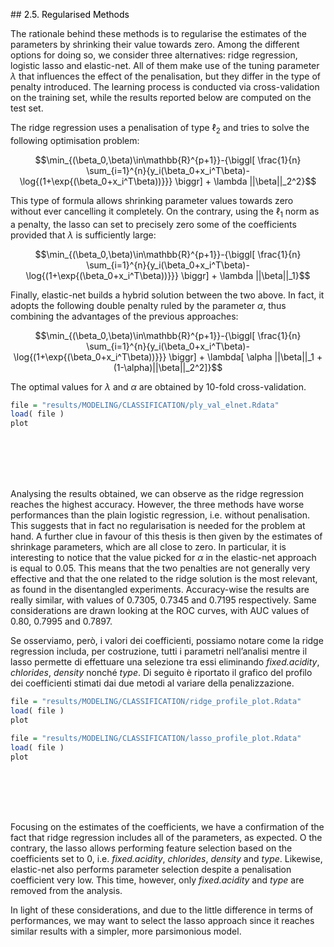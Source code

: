 ##<a name="25_REGULARISED_METHODS" style="pointer-events: none; cursor: default;" ><font color="black"> 2.5. Regularised Methods</font></a>



The rationale behind these methods is to regularise the estimates of the parameters by shrinking their value towards zero. Among the different options for doing so, we consider three alternatives: ridge regression, logistic lasso and elastic-net. All of them make use of the tuning parameter
$\lambda$  that influences the effect of the penalisation, but they differ in the type of penalty introduced.
The learning process is conducted via cross-validation on the training set, while the results reported below are computed on the test set.

The ridge regression uses a penalisation of type $\ell_2$ and tries to solve the following optimisation problem:

$$\min_{(\beta_0,\beta)\in\mathbb{R}^{p+1}}-{\biggl[
\frac{1}{n} \sum_{i=1}^{n}{y_i(\beta_0+x_i^T\beta)-\log{(1+\exp{(\beta_0+x_i^T\beta))}}}
\biggr] + \lambda ||\beta||_2^2}$$

This type of formula allows shrinking parameter values towards zero without ever cancelling it completely. On the contrary, using the $\ell_1$ norm as a penalty, the lasso can set to precisely zero some of the coefficients provided that $\lambda$ is sufficiently large:
 
$$\min_{(\beta_0,\beta)\in\mathbb{R}^{p+1}}-{\biggl[
\frac{1}{n} \sum_{i=1}^{n}{y_i(\beta_0+x_i^T\beta)-\log{(1+\exp{(\beta_0+x_i^T\beta))}}}
\biggr] + \lambda ||\beta||_1}$$
 
Finally, elastic-net builds a hybrid solution between the two above. In fact, it adopts the following double penalty ruled by the parameter $\alpha$, thus combining the advantages of the previous approaches:

$$\min_{(\beta_0,\beta)\in\mathbb{R}^{p+1}}-{\biggl[
\frac{1}{n} \sum_{i=1}^{n}{y_i(\beta_0+x_i^T\beta)-\log{(1+\exp{(\beta_0+x_i^T\beta))}}}
\biggr] + \lambda[ \alpha ||\beta||_1 + (1-\alpha)||\beta||_2^2]}$$



The optimal values for $\lambda$ and $\alpha$  are obtained by 10-fold cross-validation.

```r

file = "results/MODELING/CLASSIFICATION/ply_val_elnet.Rdata"
load( file )
plot
```

<br></br>
<br></br>

Analysing the results obtained, we can observe as the ridge regression reaches the highest accuracy. However, the three methods have worse performances than the plain logistic regression, i.e. without penalisation.
This suggests that in fact no regularisation is needed for the problem at hand. A further clue in favour of this thesis is then given by the estimates of shrinkage parameters, which are all close to zero. In particular, it is interesting to notice that the value picked for $\alpha$ in the elastic-net approach is equal to 0.05. This means that the two penalties are not generally very effective and that the one related to the ridge solution is the most relevant, as found in the disentangled experiments.
Accuracy-wise the results are really similar, with values of 0.7305, 0.7345 and 0.7195 respectively.
Same considerations are drawn looking at the ROC curves, with AUC values of 0.80, 0.7995 and 0.7897.

Se osserviamo, però, i valori dei coefficienti, possiamo notare come la ridge regression includa, per costruzione, tutti i parametri nell’analisi mentre il lasso permette di effettuare una selezione tra essi eliminando *fixed.acidity*, *chlorides*, *density* nonché *type*.
Di seguito è riportato il grafico del profilo dei coefficienti stimati dai due metodi al variare della penalizzazione.

```r

file = "results/MODELING/CLASSIFICATION/ridge_profile_plot.Rdata"
load( file )
plot
```

```r

file = "results/MODELING/CLASSIFICATION/lasso_profile_plot.Rdata"
load( file )
plot
```

<br></br>
<br></br>

Focusing on the estimates of the coefficients, we have a confirmation of the fact that ridge regression includes all of the parameters, as expected. 
O the contrary, the lasso allows performing feature selection based on the coefficients set to 0, i.e. *fixed.acidity*, *chlorides*, *density* and *type*.
Likewise, elastic-net also performs parameter selection despite a penalisation coefficient very low. This time, however, only *fixed.acidity* and *type* are removed from the analysis.

In light of these considerations, and due to the little difference in terms of performances, we may want to select the lasso approach since it reaches similar results with a simpler, more parsimonious model.

<br></br>
<br></br>
